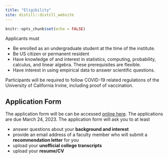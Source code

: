 ```yaml
---
title: "Eligibility"
site: distill::distill_website
---
```


```r
knitr::opts_chunk$set(echo = FALSE)


```

Applicants must 

- Be enrolled as an undergraduate student at the time of the institute.
- Be US citizen or permanent resident
- Have knowledge of and interest in statistics, computing, probability, calculus, and linear algebra. These prerequisites are flexible. 
- Have interest in using empirical data to answer scientific questions.

Participants will be required to follow COVID-19 related regulations of the University of California Irvine, including proof of vaccination. 

<!--GPA maybe will add later-->

## Application Form 

The application form will be can be accessed [online here](https://forms.gle/c35ELSjk47nCiop5A). The applications are due March 24, 2023. The application form  will ask you to at least 

- answer questions about your **background and interest**
- provide an email address of a faculty member who will submit a **recommendation letter** for you
- upload your **unofficial college transcripts**
- upload your **resume/CV**
